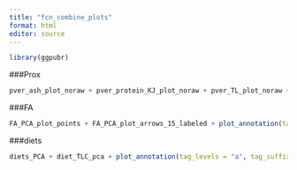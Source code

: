 ```yaml
---
title: "fcn_combine_plots"
format: html
editor: source
---
```

```r
library(ggpubr) 
```

###Prox
```r
pver_ash_plot_noraw + pver_protein_KJ_plot_noraw + pver_TL_plot_noraw + plot_annotation(tag_levels = "a", tag_suffix = ")")
```

###FA 
```r
FA_PCA_plot_points + FA_PCA_plot_arrows_15_labeled + plot_annotation(tag_levels = "a", tag_suffix = ")") 
``` 

###diets
```r
diets_PCA + diet_TLC_pca + plot_annotation(tag_levels = "a", tag_suffix = ")") 
``` 

